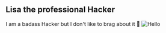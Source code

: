 ## Lisa the professional Hacker

I am a badass Hacker but I don't like to brag about it 👻
![Hello](/lisa.jpg)